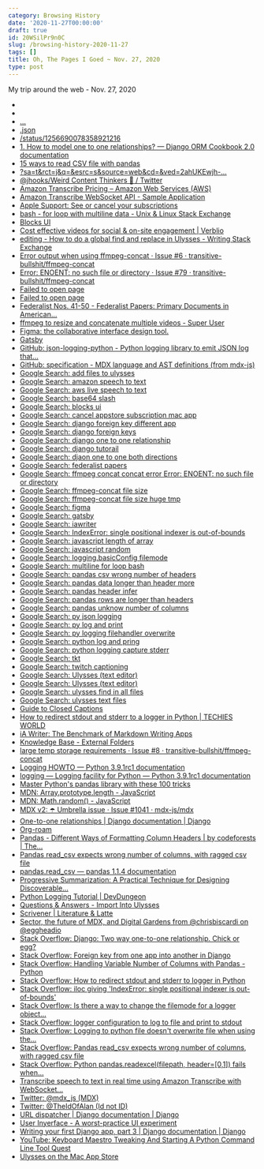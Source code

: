 ```yaml
---
category: Browsing History
date: '2020-11-27T00:00:00'
draft: true
id: 20WSilPr9n0C
slug: /browsing-history-2020-11-27
tags: []
title: Oh, The Pages I Goed ~ Nov. 27, 2020
type: post
---
```


My trip around the web - Nov. 27, 2020

- [](https://twitter.com/sectortools)
- [](https://twitter.com/kurtkemple)
- [...](https://www.google.com/url?sa=t&rct=j&q=&esrc=s&source=web&cd=&ved=2ahUKEwjy85WqxqPtAhXdRDABHW8PD_wQFjAAegQIARAC&url=https%3A%2F%2Fguides.loc.gov%2Ffederalist-papers%2Ffull-text&usg=AOvVaw1exA4QermQoCZOqTFwBZej)
- [.json](https://transcribe-websockets.go-aws.com/policy.json)
- [/status/1256690078358921216](https://twitter.com/kurtkemple/status/1256690078358921216)
- [1. How to model one to one relationships? — Django ORM Cookbook 2.0 documentation](https://books.agiliq.com/projects/django-orm-cookbook/en/latest/one_to_one.html)
- [15 ways to read CSV file with pandas](https://www.listendata.com/2019/06/pandas-read-csv.html)
- [?sa=t&rct=j&q=&esrc=s&source=web&cd=&ved=2ahUKEwjh-...](https://www.google.com/url?sa=t&rct=j&q=&esrc=s&source=web&cd=&ved=2ahUKEwjh-Ir09KPtAhVmSjABHdqJAxoQFjAAegQIARAD&url=https%3A%2F%2Fstackoverflow.com%2Fquestions%2F11449577%2Fwhy-is-base64-encode-adding-a-slash-in-the-result&usg=AOvVaw3QNRAaT7ZTGOZVa2HE8dyq)
- [@jhooks/Weird Content Thinkers 🧠 / Twitter](https://twitter.com/i/lists/1205975197452402689)
- [Amazon Transcribe Pricing – Amazon Web Services (AWS)](https://aws.amazon.com/transcribe/pricing/?nc=sn&loc=3)
- [Amazon Transcribe WebSocket API - Sample Application](https://transcribe-websockets.go-aws.com/)
- [Apple Support: See or cancel your subscriptions](https://support.apple.com/en-us/HT202039)
- [bash - for loop with multiline data - Unix & Linux Stack Exchange](https://unix.stackexchange.com/questions/53940/for-loop-with-multiline-data)
- [Blocks UI](https://blocks-ui.com/)
- [Cost effective videos for social & on-site engagement | Verblio](https://www.verblio.com/video)
- [editing - How to do a global find and replace in Ulysses - Writing Stack Exchange](https://writing.stackexchange.com/questions/43444/how-to-do-a-global-find-and-replace-in-ulysses)
- [Error output when using ffmpeg-concat · Issue #6 · transitive-bullshit/ffmpeg-concat](https://github.com/transitive-bullshit/ffmpeg-concat/issues/6)
- [Error: ENOENT: no such file or directory · Issue #79 · transitive-bullshit/ffmpeg-concat](https://github.com/transitive-bullshit/ffmpeg-concat/issues/79)
- [Failed to open page](https://thesweetsetup.com/ulysses-superpowers/)
- [Failed to open page](https://thesweetsetup.com/how-ive-set-up-ia-writer-after-moving-from-ulysses/)
- [Federalist Nos. 41-50 - Federalist Papers: Primary Documents in American...](https://guides.loc.gov/federalist-papers/text-41-50)
- [ffmpeg to resize and concatenate multiple videos - Super User](https://superuser.com/questions/509823/ffmpeg-to-resize-and-concatenate-multiple-videos)
- [Figma: the collaborative interface design tool.](https://www.figma.com/)
- [Gatsby](https://www.gatsbyjs.com/)
- [GitHub: json-logging-python - Python logging library to emit JSON log that...](https://github.com/bobbui/json-logging-python)
- [GitHub: specification - MDX language and AST definitions (from mdx-js)](https://github.com/mdx-js/specification)
- [Google Search: add files to ulysses](https://www.google.com/search?client=safari&rls=en&q=add+files+to+ulysses&ie=UTF-8&oe=UTF-8)
- [Google Search: amazon speech to text](https://www.google.com/search?client=safari&rls=en&q=amazon+speech+to+text&ie=UTF-8&oe=UTF-8)
- [Google Search: aws live speech to text](https://www.google.com/search?client=safari&rls=en&q=aws+live+speech+to+text&ie=UTF-8&oe=UTF-8)
- [Google Search: base64 slash](https://www.google.com/search?client=safari&rls=en&q=base64+slash&ie=UTF-8&oe=UTF-8)
- [Google Search: blocks ui](https://www.google.com/search?client=safari&rls=en&q=blocks+ui&ie=UTF-8&oe=UTF-8)
- [Google Search: cancel appstore subscription mac app](https://www.google.com/search?client=safari&rls=en&q=cancel+appstore+subscription+mac+app&ie=UTF-8&oe=UTF-8)
- [Google Search: django foreign key different app](https://www.google.com/search?client=safari&rls=en&q=django+foreign+key+different+app&ie=UTF-8&oe=UTF-8)
- [Google Search: django foreign keys](https://www.google.com/search?client=safari&rls=en&q=django+foreign+keys&ie=UTF-8&oe=UTF-8)
- [Google Search: django one to one relationship](https://www.google.com/search?client=safari&rls=en&q=django+one+to+one+relationship&ie=UTF-8&oe=UTF-8)
- [Google Search: django tutorail](https://www.google.com/search?client=safari&rls=en&q=django+tutorail&ie=UTF-8&oe=UTF-8)
- [Google Search: djaon one to one both directions](https://www.google.com/search?client=safari&rls=en&q=djaon+one+to+one+both+directions&ie=UTF-8&oe=UTF-8)
- [Google Search: federalist papers](https://www.google.com/search?client=safari&rls=en&q=federalist+papers&ie=UTF-8&oe=UTF-8)
- [Google Search: ffmpeg concat concat error Error: ENOENT: no such file or directory](https://www.google.com/search?client=safari&rls=en&q=ffmpeg+concat+concat+error+Error:+ENOENT:+no+such+file+or+directory&ie=UTF-8&oe=UTF-8)
- [Google Search: ffmpeg-concat file size](https://www.google.com/search?client=safari&rls=en&q=ffmpeg-concat+file+size&ie=UTF-8&oe=UTF-8)
- [Google Search: ffmpeg-concat file size huge tmp](https://www.google.com/search?newwindow=1&client=safari&rls=en&ei=bpbBX9q3Mb-VwbkP946bsAo&q=ffmpeg-concat+file+size+huge+tmp&oq=ffmpeg-concat+file+size+huge+tmp&gs_lcp=CgZwc3ktYWIQAzIFCCEQoAEyBQghEKABOgQIABBHOgUIIRCrAjoICCEQFhAdEB46BwghEAoQoAE6BQgAEM0CUIFZWPpnYIFqaAFwAngAgAGcAYgBiwiSAQM2LjSYAQCgAQGqAQdnd3Mtd2l6yAEIwAEB&sclient=psy-ab&ved=0ahUKEwjaprHN-qPtAhW_SjABHXfHBqYQ4dUDCAw&uact=5)
- [Google Search: figma](https://www.google.com/search?client=safari&rls=en&q=figma&ie=UTF-8&oe=UTF-8)
- [Google Search: gatsby](https://www.google.com/search?client=safari&rls=en&q=gatsby&ie=UTF-8&oe=UTF-8)
- [Google Search: iawriter](https://www.google.com/search?client=safari&rls=en&q=iawriter&ie=UTF-8&oe=UTF-8)
- [Google Search: IndexError: single positional indexer is out-of-bounds](https://www.google.com/search?client=safari&rls=en&q=IndexError:+single+positional+indexer+is+out-of-bounds&ie=UTF-8&oe=UTF-8)
- [Google Search: javascript length of array](https://www.google.com/search?client=safari&rls=en&q=javascript+length+of+array&ie=UTF-8&oe=UTF-8)
- [Google Search: javascript random](https://www.google.com/search?client=safari&rls=en&q=javascript+random&ie=UTF-8&oe=UTF-8)
- [Google Search: logging.basicConfig filemode](https://www.google.com/search?client=safari&rls=en&q=logging.basicConfig+filemode&ie=UTF-8&oe=UTF-8)
- [Google Search: multiline for loop bash](https://www.google.com/search?client=safari&rls=en&q=multiline+for+loop+bash&ie=UTF-8&oe=UTF-8)
- [Google Search: pandas csv wrong number of headers](https://www.google.com/search?client=safari&rls=en&q=pandas+csv+wrong+number+of+headers&ie=UTF-8&oe=UTF-8)
- [Google Search: pandas data longer than header more](https://www.google.com/search?client=safari&rls=en&q=pandas+data+longer+than+header+more&ie=UTF-8&oe=UTF-8)
- [Google Search: pandas header infer](https://www.google.com/search?client=safari&rls=en&q=pandas+header+infer&ie=UTF-8&oe=UTF-8)
- [Google Search: pandas rows are longer than headers](https://www.google.com/search?client=safari&rls=en&q=pandas+rows+are+longer+than+headers&ie=UTF-8&oe=UTF-8)
- [Google Search: pandas unknow number of columns](https://www.google.com/search?client=safari&rls=en&q=pandas+unknow+number+of+columns&ie=UTF-8&oe=UTF-8)
- [Google Search: py json logging](https://www.google.com/search?client=safari&rls=en&q=py+json+logging&ie=UTF-8&oe=UTF-8)
- [Google Search: py log and print](https://www.google.com/search?client=safari&rls=en&q=py+log+and+print&ie=UTF-8&oe=UTF-8)
- [Google Search: py logging filehandler overwrite](https://www.google.com/search?client=safari&rls=en&q=py+logging+filehandler+overwrite&ie=UTF-8&oe=UTF-8)
- [Google Search: python log and pring](https://www.google.com/search?client=safari&rls=en&q=python+log+and+pring&ie=UTF-8&oe=UTF-8)
- [Google Search: python logging capture stderr](https://www.google.com/search?client=safari&rls=en&q=python+logging+capture+stderr&ie=UTF-8&oe=UTF-8)
- [Google Search: tkt](https://www.google.com/search?client=safari&rls=en&q=tkt&ie=UTF-8&oe=UTF-8)
- [Google Search: twitch captioning](https://www.google.com/search?client=safari&rls=en&q=twitch+captioning&ie=UTF-8&oe=UTF-8)
- [Google Search: Ulysses (text editor)](https://www.google.com/search?newwindow=1&client=safari&sa=X&rls=en&q=Ulysses+(text+editor)&stick=H4sIAAAAAAAAAONgFuLSz9U3yLaIN4uvVOIEsdOMyoxztfic83Nz8_OCM1NSyxMrixexiobmVBYXpxYraJSkVpQopKZkluQXae5gZZzAxggA3y1yKUcAAAA&ved=2ahUKEwi-gfn7_6PtAhXXTTABHccGBPoQ-BYwK3oECA4QNQ&biw=1356&bih=969)
- [Google Search: Ulysses (text editor)](https://www.google.com/search?newwindow=1&client=safari&rls=en&q=Ulysses+(text+editor)&stick=H4sIAAAAAAAAAONgFuLSz9U3yLaIN4uvVOIEsdOMyoxztfic83Nz8_OCM1NSyxMrixexiobmVBYXpxYraJSkVpQopKZkluQXae5gZQQAxgpYk0QAAAA&sa=X&ved=2ahUKEwixy-f-56PtAhXUTTABHVPTBYsQxA0wInoECCkQBw&biw=1356&bih=969&dpr=2)
- [Google Search: ulysses find in all files](https://www.google.com/search?client=safari&rls=en&q=ulysses+find+in+all+files&ie=UTF-8&oe=UTF-8)
- [Google Search: ulysses text files](https://www.google.com/search?client=safari&rls=en&q=ulysses+text+files&ie=UTF-8&oe=UTF-8)
- [Guide to Closed Captions](https://help.twitch.tv/s/article/guide-to-closed-captions?language=en_US)
- [How to redirect stdout and stderr to a logger in Python | TECHIES WORLD](http://techies-world.com/how-to-redirect-stdout-and-stderr-to-a-logger-in-python/)
- [iA Writer: The Benchmark of Markdown Writing Apps](https://ia.net/writer)
- [Knowledge Base - External Folders](https://ulysses.app/kb/external-folders)
- [large temp storage requirements · Issue #8 · transitive-bullshit/ffmpeg-concat](https://github.com/transitive-bullshit/ffmpeg-concat/issues/8)
- [Logging HOWTO — Python 3.9.1rc1 documentation](https://docs.python.org/3/howto/logging.html)
- [logging — Logging facility for Python — Python 3.9.1rc1 documentation](https://docs.python.org/3/library/logging.html)
- [Master Python's pandas library with these 100 tricks](https://www.dataschool.io/python-pandas-tips-and-tricks/)
- [MDN: Array.prototype.length - JavaScript](https://developer.mozilla.org/en-US/docs/Web/JavaScript/Reference/Global_Objects/Array/length)
- [MDN: Math.random() - JavaScript](https://developer.mozilla.org/en-US/docs/Web/JavaScript/Reference/Global_Objects/Math/random)
- [MDX v2: ☂️ Umbrella issue · Issue #1041 · mdx-js/mdx](https://github.com/mdx-js/mdx/issues/1041)
- [One-to-one relationships | Django documentation | Django](https://docs.djangoproject.com/en/3.1/topics/db/examples/one_to_one/)
- [Org-roam](https://www.orgroam.com/)
- [Pandas - Different Ways of Formatting Column Headers | by codeforests | The...](https://medium.com/swlh/pandas-different-ways-of-formatting-column-headers-aec6889d1881)
- [Pandas read_csv expects wrong number of columns, with ragged csv file](https://www.xspdf.com/resolution/57515546.html)
- [pandas.read_csv — pandas 1.1.4 documentation](https://pandas.pydata.org/pandas-docs/stable/reference/api/pandas.read_csv.html)
- [Progressive Summarization: A Practical Technique for Designing Discoverable...](https://fortelabs.co/blog/progressive-summarization-a-practical-technique-for-designing-discoverable-notes/)
- [Python Logging Tutorial | DevDungeon](https://www.devdungeon.com/content/python-logging-tutorial)
- [Questions & Answers - Import Into Ulysses](https://ulysses.app/answers/import-into-ulysses)
- [Scrivener | Literature & Latte](https://www.literatureandlatte.com/scrivener/overview)
- [Sector, the future of MDX, and Digital Gardens from @chrisbiscardi on @eggheadio](https://egghead.io/lessons/egghead-sector-the-future-of-mdx-and-digital-gardens)
- [Stack Overflow: Django: Two way one-to-one relationship. Chick or egg?](https://stackoverflow.com/questions/2298850/django-two-way-one-to-one-relationship-chick-or-egg)
- [Stack Overflow: Foreign key from one app into another in Django](https://stackoverflow.com/questions/323763/foreign-key-from-one-app-into-another-in-django)
- [Stack Overflow: Handling Variable Number of Columns with Pandas - Python](https://stackoverflow.com/questions/15242746/handling-variable-number-of-columns-with-pandas-python)
- [Stack Overflow: How to redirect stdout and stderr to logger in Python](https://stackoverflow.com/questions/19425736/how-to-redirect-stdout-and-stderr-to-logger-in-python)
- [Stack Overflow: iloc giving 'IndexError: single positional indexer is out-of-bounds'](https://stackoverflow.com/questions/42739327/iloc-giving-indexerror-single-positional-indexer-is-out-of-bounds)
- [Stack Overflow: Is there a way to change the filemode for a logger object...](https://stackoverflow.com/questions/29087297/is-there-a-way-to-change-the-filemode-for-a-logger-object-that-is-not-configured/29087645)
- [Stack Overflow: logger configuration to log to file and print to stdout](https://stackoverflow.com/questions/13733552/logger-configuration-to-log-to-file-and-print-to-stdout)
- [Stack Overflow: Logging to python file doesn't overwrite file when using the...](https://stackoverflow.com/questions/38409450/logging-to-python-file-doesnt-overwrite-file-when-using-the-mode-w-argument-t)
- [Stack Overflow: Pandas read_csv expects wrong number of columns, with ragged csv file](https://stackoverflow.com/questions/20154303/pandas-read-csv-expects-wrong-number-of-columns-with-ragged-csv-file)
- [Stack Overflow: Python pandas.readexcel(filepath, header=[0,1]) fails when...](https://stackoverflow.com/questions/53542748/python-pandas-readexcelfilepath-header-0-1-fails-when-row-3-has-data-longer)
- [Transcribe speech to text in real time using Amazon Transcribe with WebSocket...](https://aws.amazon.com/blogs/machine-learning/transcribe-speech-to-text-in-real-time-using-amazon-transcribe-with-websocket/)
- [Twitter: @mdx_js (MDX)](https://twitter.com/mdx_js)
- [Twitter: @TheIdOfAlan (Id not ID)](https://twitter.com/settings/profile)
- [URL dispatcher | Django documentation | Django](https://docs.djangoproject.com/en/3.1/topics/http/urls/)
- [User Inyerface - A worst-practice UI experiment](https://userinyerface.com/game.html)
- [Writing your first Django app, part 3 | Django documentation | Django](https://docs.djangoproject.com/en/3.1/intro/tutorial03/)
- [YouTube: Keyboard Maestro Tweaking And Starting A Python Command Line Tool Quest](https://www.youtube.com/watch?v=kaDQ5FA3mU4&feature=youtu.be)
- [‎Ulysses on the Mac App Store](https://apps.apple.com/app/ulysses/id1225570693?l=en&mt=12)